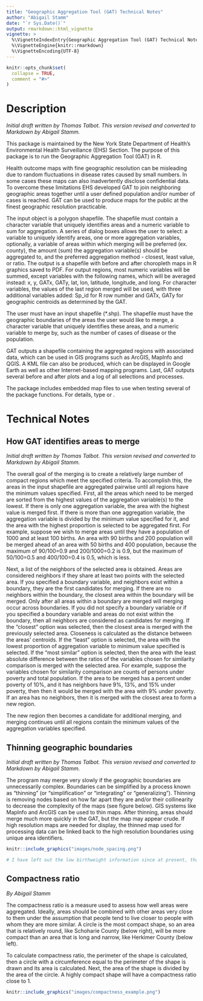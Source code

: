 ```yaml
---
title: "Geographic Aggregation Tool (GAT) Technical Notes"
author: "Abigail Stamm"
date: "`r Sys.Date()`"
output: rmarkdown::html_vignette
vignette: >
  %\VignetteIndexEntry{Geographic Aggregation Tool (GAT) Technical Notes}
  %\VignetteEngine{knitr::rmarkdown}
  %\VignetteEncoding{UTF-8}
---
```


```r
knitr::opts_chunk$set(
  collapse = TRUE,
  comment = "#>"
)
```

# Description

*Initial draft written by Thomas Talbot. This version revised and converted to Markdown by Abigail Stamm.*

This package is maintained by the New York State Department of Health’s Environmental Health Surveillance (EHS) Section. The purpose of this package is to run the Geographic Aggregation Tool (GAT) in R. 

Health outcome maps with fine geographic resolution can be misleading due to random fluctuations in disease rates caused by small numbers. In some cases these maps can also inadvertently disclose confidential data. To overcome these limitations EHS developed GAT to join neighboring geographic areas together until a user defined population and/or number of cases is reached. GAT can be used to produce maps for the public at the finest geographic resolution practicable.
    
The input object is a polygon shapefile. The shapefile must contain a character variable that uniquely identifies areas and a numeric variable to sum for aggregation. A series of dialog boxes allows the user to select: a variable to uniquely identify areas, one or more aggregation variables, optionally, a variable of areas within which merging will be preferred (ex. county), the amount (sum) the aggregation variable(s) should be aggregated to, and the preferred aggregation method - closest, least value, or ratio. The output is a shapefile with before and after choropleth maps in R graphics saved to PDF. For output regions, most numeric variables will be summed, except variables with the following names, which will be averaged instead: x, y, GATx, GATy, lat, lon, latitude, longitude, and long. For character variables, the values of the last region merged will be used, with three additional variables added: Sp_id for R row number and GATx, GATy for geographic centroids as determined by the GAT. 

The user must have an input shapefile (*.shp). The shapefile must have the geographic boundaries of the areas the user would like to merge, a character variable that uniquely identifies these areas, and a numeric variable to merge by, such as the number of cases of disease or the population.

GAT outputs a shapefile containing the aggregated regions with associated data, which can be used in GIS programs such as ArcGIS, MapInfo and QGIS. A KML file can also be produced, which can be displayed in Google Earth as well as other Internet-based mapping programs. Last, GAT outputs several before and after plots and a log of all selections and processes.

The package includes embedded map files to use when testing several of the package functions. For details, type \code{?albanytown} or \code{?hhtract}. 

# Technical Notes

## How GAT identifies areas to merge

*Initial draft written by Thomas Talbot. This version revised and converted to Markdown by Abigail Stamm.*

The overall goal of the merging is to create a relatively large number of compact regions which meet the specified criteria. To accomplish this, the areas in the input shapefile are aggregated pairwise until all regions have the minimum values specified. First, all the areas which need to be merged are sorted from the highest values of the aggregation variable(s) to the lowest. If there is only one aggregation variable, the area with the highest value is merged first. If there is more than one aggregation variable, the aggregation variable is divided by the minimum value specified for it, and the area with the highest proportion is selected to be aggregated first. For example, suppose we wish to merge areas until they have a population of 1000 and at least 100 births. An area with 90 births and 200 population will be merged ahead of an area with 50 births and 400 population, because the maximum of 90/100=0.9 and 200/1000=0.2 is 0.9, but the maximum of 50/100=0.5 and 400/100=0.4 is 0.5, which is less.

Next, a list of the neighbors of the selected area is obtained. Areas are considered neighbors if they share at least two points with the selected area. If you specified a boundary variable, and neighbors exist within a boundary, they are the first candidates for merging. If there are no neighbors within the boundary, the closest area within the boundary will be merged. Only after all areas within a boundary are merged will merging occur across boundaries. If you did not specify a boundary variable or if you specified a boundary variable and areas do not exist within the boundary, then all neighbors are considered as candidates for merging. If the “closest” option was selected, then the closest area is merged with the previously selected area. Closeness is calculated as the distance between the areas' centroids. If the “least” option is selected, the area with the lowest proportion of aggregation variable to minimum value specified is selected. If the “most similar” option is selected, then the area with the least absolute difference between the ratios of the variables chosen for similarity comparison is merged with the selected area. For example, suppose the variables chosen for similarity comparison are counts of persons under poverty and total population. If the area to be merged has a percent under poverty of 10%, and it has neighbors have 9%, 13%, and 15% under poverty, then then it would be merged with the area with 9% under poverty. If an area has no neighbors, then it is merged with the closest area to form a new region.

The new region then becomes a candidate for additional merging, and merging continues until all regions contain the minimum values of the aggregation variables specified.


## Thinning geographic boundaries

*Initial draft written by Thomas Talbot. This version revised and converted to Markdown by Abigail Stamm.*

The program may merge very slowly if the geographic boundaries are unnecessarily complex. Boundaries can be simplified by a process known as “thinning” (or “simplification” or “integrating” or “generalizing”). Thinning is removing nodes based on how far apart they are and/or their collinearity to decrease the complexity of the maps (see figure below). GIS systems like MapInfo and ArcGIS can be used to thin maps. After thinning, areas should merge much more quickly in the GAT, but the map may appear crude. If high resolution maps are needed for display, the thinned map used for processing data can be linked back to the high resolution boundaries using unique area identifiers.

```r
knitr::include_graphics("images/node_spacing.png")

# I have left out the low birthweight information since at present, that is not included in the package. - Abby

```

## Compactness ratio

*By Abigail Stamm*

The compactness ratio is a measure used to assess how well areas were aggregated. Ideally, areas should be combined with other areas very close to them under the assumption that people tend to live closer to people with whom they are more similar. A circle is the most compact shape, so an area that is relatively round, like Schoharie County (below right), will be more compact than an area that is long and narrow, like Herkimer County (below left).

To calculate compactness ratio, the perimeter of the shape is calculated, then a circle with a circumference equal to the perimeter of the shape is drawn and its area is calculated. Next, the area of the shape is divided by the area of the circle. A highly compact shape will have a compactness ratio close to 1.



```r
knitr::include_graphics("images/compactness_example.png")


```

